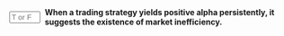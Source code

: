 ::: {.question-block}

<form onsubmit="event.preventDefault(); checkAnswerBox('module5_tf_q80','T')" style="display: flex; align-items: center; gap: 8px;">
<input type="text" id="module5_tf_q80" name="module5_tf_q80" maxlength="1" placeholder="T or F" style="width: 55px;" data-correct-answer="T" /> 
<label for="module5_tf_q80"><strong>When a trading strategy yields positive alpha persistently, it suggests the existence of market inefficiency.</strong></label>
</form>

<div id="feedback-module5_tf_q80" class="feedback" data-status="" style="display:none;">
This is TRUE. Persistent positive alpha suggests mispricing or risk not captured by standard models.
</div>

:::
